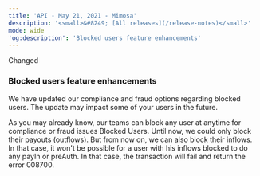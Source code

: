 ```yaml
---  
title: 'API - May 21, 2021 - Mimosa'  
description: '<small>&#8249; [All releases](/release-notes)</small>'  
mode: wide  
'og:description': 'Blocked users feature enhancements'  
---  
```

  
  <div class="pill pill-blue rn-pill">Changed</div> 
  
### Blocked users feature enhancements  

We have updated our compliance and fraud options regarding blocked users. The update may impact some of your users in the future.  

As you may already know, our teams can block any user at anytime for compliance or fraud issues Blocked Users. Until now, we could only block their payouts (outflows). But from now on, we can also block their inflows. In that case, it won't be possible for a user with his inflows blocked to do any payIn or preAuth. In that case, the transaction will fail and return the error 008700.